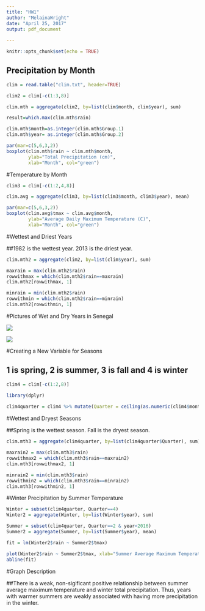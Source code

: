 ```yaml
---
title: "HW1"
author: "MelainaWright"
date: "April 25, 2017"
output: pdf_document
    
---
```


```r
knitr::opts_chunk$set(echo = TRUE)
```

## Precipitation by Month

```r
clim = read.table("clim.txt", header=TRUE)

clim2 = clim[-c(1:3,8)]

clim.mth = aggregate(clim2, by=list(clim$month, clim$year), sum)

result=which.max(clim.mth$rain)

clim.mth$month=as.integer(clim.mth$Group.1)
clim.mth$year= as.integer(clim.mth$Group.2)

par(mar=c(5,6,3,2))
boxplot(clim.mth$rain ~ clim.mth$month, 
        ylab="Total Precipitation (cm)", 
        xlab="Month", col="green")
```

#Temperature by Month

```r
clim3 = clim[-c(1:2,4,8)]

clim.avg = aggregate(clim3, by=list(clim3$month, clim3$year), mean)

par(mar=c(5,6,3,2))
boxplot(clim.avg$tmax ~ clim.avg$month, 
        ylab="Average Daily Maximum Temperature (C)", 
        xlab="Month", col="green")
```

#Wettest and Driest Years

##1982 is the wettest year. 2013 is the driest year.

```r

clim.mth2 = aggregate(clim2, by=list(clim$year), sum)

maxrain = max(clim.mth2$rain)
rowwithmax = which(clim.mth2$rain==maxrain)
clim.mth2[rowwithmax, 1]

minrain = min(clim.mth2$rain)
rowwithmin = which(clim.mth2$rain==minrain)
clim.mth2[rowwithmin, 1]

```


#Pictures of Wet and Dry Years in Senegal

![](SenegalWetYear.jpg)

![](SenegalDryYear.jpg)
  

#Creating a New Variable for Seasons

## 1 is spring, 2 is summer, 3 is fall and 4 is winter

```r

clim4 = clim[-c(1:2,8)]

library(dplyr)
  
clim4quarter = clim4 %>% mutate(Quarter = ceiling(as.numeric(clim4$month) / 3))

```


#Wettest and Dryest Seasons

##Spring is the wettest season. Fall is the dryest season.

```r

clim.mth3 = aggregate(clim4quarter, by=list(clim4quarter$Quarter), sum)

maxrain2 = max(clim.mth3$rain)
rowwithmax2 = which(clim.mth3$rain==maxrain2)
clim.mth3[rowwithmax2, 1]

minrain2 = min(clim.mth3$rain)
rowwithmin2 = which(clim.mth3$rain==minrain2)
clim.mth3[rowwithmin2, 1]

```

#Winter Precipitation by Summer Temperature


```r

Winter = subset(clim4quarter, Quarter==4)
Winter2 = aggregate(Winter, by=list(Winter$year), sum)

Summer = subset(clim4quarter, Quarter==2 & year<2016)
Summer2 = aggregate(Summer, by=list(Summer$year), mean)

fit = lm(Winter2$rain ~ Summer2$tmax)

plot(Winter2$rain ~ Summer2$tmax, xlab="Summer Average Maximum Temperature (C)", ylab="Winter Total Precipitation (cm)")
abline(fit)

```

#Graph Description

##There is a weak, non-sigificant positive relationship between summer average maximum temperature and winter total precipitation. Thus, years with warmer summers are weakly associated with having more precipitation in the winter.
